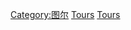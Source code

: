 {{Commonscat|People of Tours}}
{{Cat more|圖爾}}

[[Category:图尔|Category:图尔]]
[[Category:安德爾-羅亞爾省人|Tours]]
[[Category:中央-羅亞爾河谷大區各城市出身人物|Tours]]
